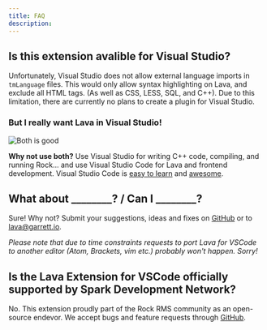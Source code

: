 ```yaml
---
title: FAQ
description: 
---
```


## Is this extension avalible for Visual Studio?

Unfortunately, Visual Studio does not allow external language imports in `tmLanguage` files. This would only allow syntax highlighting on Lava, and exclude all HTML tags. (As well as CSS, LESS, SQL, and C++). Due to this limitation, there are currently no plans to create a plugin for Visual Studio.

### But I really want Lava in Visual Studio!

![Both is good](https://media.giphy.com/media/h4ttKv8qdZEWI/giphy.gif)

**Why not use both?** Use Visual Studio for writing C++ code, compiling, and running Rock... and use Visual Studio Code for Lava and frontend development. Visual Studio Code is <a href="https://code.visualstudio.com/docs/introvideos/basics">easy to learn</a> and <a href="https://www.vscodecandothat.com/">awesome</a>.


## What about ________? / Can I ________?

Sure! Why not? Submit your suggestions, ideas and fixes on <a href="https://github.com/garrettjohnson/vscode-lava-syntax/issues/new">GitHub</a> or to <a href="mailto:lava@garrett.io">lava@garrett.io</a>.

_Please note that due to time constraints requests to port Lava for VSCode to another editor (Atom, Brackets, vim etc.) probably won't happen. Sorry!_


## Is the Lava Extension for VSCode officially supported by Spark Development Network?

No. This extension proudly part of the Rock RMS community as an open-source endevor. We accept bugs and feature requests through <a href="https://github.com/garrettjohnson/vscode-lava-syntax/issues/new">GitHub</a>.

